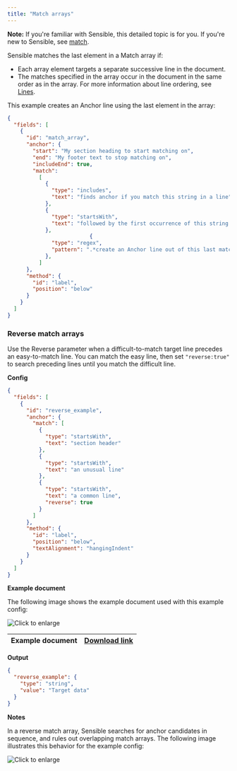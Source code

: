 ```yaml
---
title: "Match arrays"
---
```


**Note:** If you're familiar with Sensible, this detailed topic is for you. If you're new to Sensible, see [match](/senseml-reference/field-query-object/match).

Sensible matches the last element in a Match array if:

* Each array element targets a separate successive line in the document.
* The matches specified in the array occur in the document in the same order as in the array. For more information about line ordering, see [Lines](/senseml-reference/concepts/lines).

This example creates an Anchor line using the last element in the array:

```JSON JSON 
{
  "fields": [
    {
      "id": "match_array",
      "anchor": {
        "start": "My section heading to start matching on",
        "end": "My footer text to stop matching on",
        "includeEnd": true,
        "match": 
          [
            {
              "type": "includes",
              "text": "finds anchor if you match this string in a line",
            },
            {
              "type": "startsWith",
              "text": "followed by the first occurrence of this string in another line",
            },
                          {
              "type": "regex",
              "pattern": ".*create an Anchor line out of this last match",
            },
          ]      
      },
      "method": {
        "id": "label",
        "position": "below"
      }
    }
  ]
}
```
### Reverse match arrays

Use the Reverse parameter when a difficult-to-match target line precedes an easy-to-match line. You can match the easy line, then set `"reverse:true"` to search preceding lines until you match the difficult line. 

**Config**

```JSON JSON 
{
  "fields": [
    {
      "id": "reverse_example",
      "anchor": {
        "match": [
          {
            "type": "startsWith",
            "text": "section header"
          },
          {
            "type": "startsWith",
            "text": "an unusual line"
          },
          {
            "type": "startsWith",
            "text": "a common line",
            "reverse": true
          }
        ]
      },
      "method": {
        "id": "label",
        "position": "below",
        "textAlignment": "hangingIndent"
      }
    }
  ]
}
```
**Example document**

The following image shows the example document used with this example config:

![Click to enlarge](/assets/v0/images/screenshots/reverse_1.png)

| Example document | [Download link](https://raw.githubusercontent.com/sensible-hq/sensible-docs/main/readme-sync/assets/v0/pdfs/reverse.pdf) |
| ---------------- | ------------------------------------------------------------------------------------------------------------------------ |

**Output**

```JSON JSON 
{
  "reverse_example": {
    "type": "string",
    "value": "Target data"
  }
}
```
**Notes**

In a reverse match array, Sensible searches for anchor candidates in sequence, and rules out overlapping match arrays. The following image illustrates this behavior for the example config:

![Click to enlarge](/assets/v0/images/screenshots/reverse_2.png)